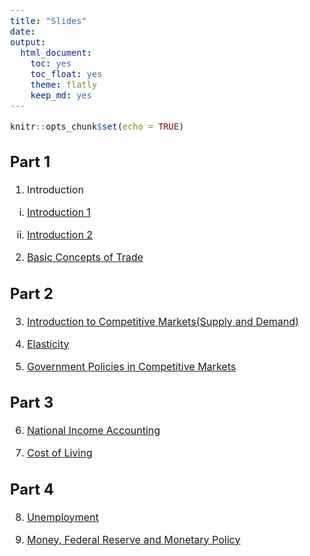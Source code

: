 ```yaml
---
title: "Slides"
date: 
output: 
  html_document: 
    toc: yes
    toc_float: yes
    theme: flatly
    keep_md: yes
---
```

<style type="text/css">
  body{
  font-size: 12pt;
}
</style>

```r
knitr::opts_chunk$set(echo = TRUE)
```


## Part 1

1. Introduction
  
  i. [Introduction 1](\Slides_1110\TenPrinciplesOfEconomics.pdf)
  
  ii. [Introduction 2](\Slides_1110\Basic-Model-and-PPF.pdf)
  

2. [Basic Concepts of Trade](\Slides_1110\Interdependence and the Gains from Trade.pdf)

## Part 2

3. [Introduction to Competitive Markets(Supply and Demand)](\Slides_1110\Supply and Demand.pdf)

4. [Elasticity](\Slides_1110\Elasticity.pdf)

5. [Government Policies in Competitive Markets](\Slides_1110\Market and Governmental Policies.pdf)

## Part 3

6. [National Income Accounting](\Slides_1110\Measuring Nation's Income.pdf)

7. [Cost of Living](\Slides_1110\Measuring_the_Cost_of_Living.pdf) 

## Part 4

8. [Unemployment](\Slides_1110\Unemployment.pdf)

9. [Money, Federal Reserve and Monetary Policy](\Slides_1110\MonetarySystemIntro.pdf)